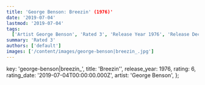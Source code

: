 ```yaml
---
title: 'George Benson: Breezin' (1976)'
date: '2019-07-04'
lastmod: '2019-07-04'
tags:
  ['Artist George Benson', 'Rated 3', 'Release Year 1976', 'Release Decade 1970']
summary: 'Rated 3'
authors: ['default']
images: ['/content/images/george-benson|breezin_.jpg']
---
```


  key: 'george-benson|breezin_',
  title: 'Breezin'',
  release_year: 1976,
  rating: 6,
  rating_date: '2019-07-04T00:00:00.000Z',
  artist: 'George Benson',
};

<MusicRating data={data} />
